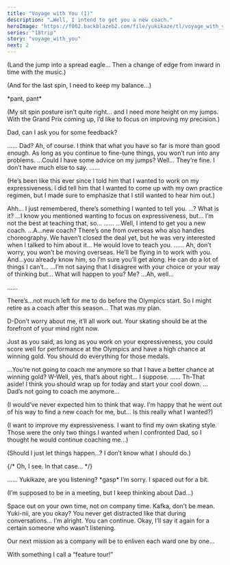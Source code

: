 ```yaml
---
title: "Voyage with You (1)"
description: "…Well, I intend to get you a new coach."
heroImage: "https://f002.backblazeb2.com/file/yukikaze/tl/voyage_with_you/1-1.jpg"
series: "18trip"
story: "voyage_with_you"
next: 2
---
```



<Divider loc="Kamina Ice Arena"/>

<StoryImg src="https://f002.backblazeb2.com/file/yukikaze/tl/voyage_with_you/1-1.jpg" alt="1" />

<Bubble character="Yukikaze">
<p class="t">(Land the jump into a spread eagle… Then a change of edge from inward in time with the music.)</p>

<p class="t">(And for the last spin, I need to keep my balance…)</p>

&ast;pant, pant&ast;

<p class="t">(My sit spin posture isn’t quite right… and I need more height on my jumps. With the Grand Prix coming up, I’d like to focus on improving my precision.)</p>

Dad, can I ask you for some feedback?
</Bubble>

<Bubble character="Sadayuki">
……
</Bubble>

<Bubble character="Yukikaze">
Dad?
</Bubble>

<Bubble character="Sadayuki">
Ah, of course. I think that what you have so far is more than good enough. As long as you continue to fine-tune things, you won’t run into any problems.
</Bubble>

<Bubble character="Yukikaze">
…Could I have some advice on my jumps?
</Bubble>

<Bubble character="Sadayuki">
Well… They’re fine. I don’t have much else to say.
</Bubble>

<Bubble character="Yukikaze">
……

<p class="t">(He’s been like this ever since I told him that I wanted to work on my expressiveness. I did tell him that I wanted to come up with my own practice regimen, but I made sure to emphasize that I still wanted to hear him out.)</p>
</Bubble>

<Bubble character="Sadayuki">
Ahh… I just remembered, there’s something I wanted to tell you.
</Bubble>

<Bubble character="Yukikaze">
…? What is it?
</Bubble>

<Bubble character="Sadayuki">
…I know you mentioned wanting to focus on expressiveness, but… I’m not the best at teaching that, so…
</Bubble>

<Bubble character="Yukikaze">
……
</Bubble>

<Bubble character="Sadayuki">
…Well, I intend to get you a new coach.
</Bubble>

<Bubble character="Yukikaze">
…A…new coach?
</Bubble>

<Bubble character="Sadayuki">
There’s one from overseas who also handles choreography. We haven’t closed the deal yet, but he was very interested when I talked to him about it… He would love to teach you.
</Bubble>

<Bubble character="Yukikaze">
……
</Bubble>

<Bubble character="Sadayuki">
Ah, don’t worry, you won’t be moving overseas. He’ll be flying in to work with you. And…you already know him, so I’m sure you’ll get along. He can do a lot of things I can’t…
</Bubble>

<Bubble character="Yukikaze">
…I’m not saying that I disagree with your choice or your way of thinking but… What will happen to you?
</Bubble>

<Bubble character="Sadayuki">
Me? …Ah, well…

……

There’s…not much left for me to do before the Olympics start. So I might retire as a coach after this season… That was my plan.

D-Don’t worry about me, it’ll all work out. Your skating should be at the forefront of your mind right now.

Just as you said, as long as you work on your expressiveness, you could score well for performance at the Olympics and have a high chance at winning gold. You should do everything for those medals.
</Bubble>

<Bubble character="Yukikaze">
…You’re not going to coach me anymore so that I have a better chance at winning gold?
</Bubble>

<Bubble character="Sadayuki">
W-Well, yes, that’s about right… I suppose.
</Bubble>

<Bubble character="Yukikaze">
……
</Bubble>

<Bubble character="Sadayuki">
Th-That aside! I think you should wrap up for today and start your cool down.
</Bubble>

<Bubble character="Yukikaze">
…Dad’s not going to coach me anymore…

<p class="t">(I would’ve never expected him to think that way. I’m happy that he went out of his way to find a new coach for me, but… Is this really what I wanted?)</p>

<p class="t">(I want to improve my expressiveness. I want to find my own skating style. Those were the only two things I wanted when I confronted Dad, so I thought he would continue coaching me…)</p>

<p class="t">(Should I just let things happen…? I don’t know what I should do.)</p>
</Bubble>

<Divider loc="HAMA Tours - Meeting Space"/>

{/* <Bubble character="Kafka">
Oh, I see. In that case…
</Bubble> */}

<StoryImg src="https://f002.backblazeb2.com/file/yukikaze/tl/voyage_with_you/1-2.jpg" alt="2" />

<Bubble character="Yukikaze">
……
</Bubble>

<Bubble character="Kafka">
Yukikaze, are you listening?
</Bubble>

<Bubble character="Yukikaze">
&ast;gasp&ast; I’m sorry. I spaced out for a bit.

<p class="t">(I’m supposed to be in a meeting, but I keep thinking about Dad…)</p>
</Bubble>

<Bubble character="Kafka">
Space out on your own time, not on company time.
</Bubble>

<Bubble mc>
Kafka, don’t be mean. Yuki-nii, are you okay? You never get distracted like that during conversations…
</Bubble>

<Bubble character="Yukikaze">
I’m alright. You can continue.
</Bubble>

<Bubble character="Kafka">
Okay, I’ll say it again for a certain someone who wasn’t listening.

Our next mission as a company will be to enliven each ward one by one…

With something I call a “feature tour!”
</Bubble>
